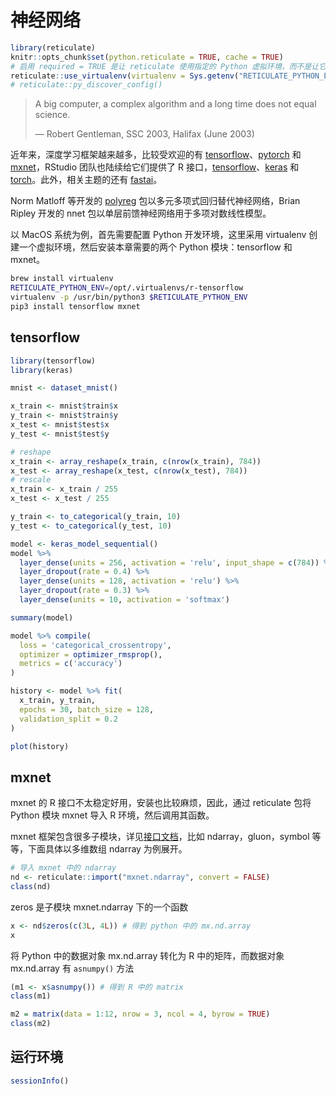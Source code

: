 # 神经网络 {#chap-neural-network}

```r
library(reticulate)
knitr::opts_chunk$set(python.reticulate = TRUE, cache = TRUE)
# 启用 required = TRUE 是让 reticulate 使用指定的 Python 虚拟环境，而不是让它漫无目的地到处找
reticulate::use_virtualenv(virtualenv = Sys.getenv("RETICULATE_PYTHON_ENV"), required = TRUE)
# reticulate::py_discover_config()
```

> A big computer, a complex algorithm and a long time does not equal science.
>
>   --- Robert Gentleman, SSC 2003, Halifax (June 2003)

近年来，深度学习框架越来越多，比较受欢迎的有 [tensorflow](https://github.com/tensorflow/tensorflow)、[pytorch](https://github.com/pytorch/pytorch) 和 [mxnet](https://github.com/apache/incubator-mxnet)，RStudio 团队也陆续给它们提供了 R 接口，[tensorflow](https://github.com/rstudio/tensorflow)、[keras](https://github.com/rstudio/keras) 和 [torch](https://github.com/mlverse/torch)。此外，相关主题的还有 [fastai](https://github.com/henry090/fastai)。

Norm Matloff 等开发的 [polyreg](https://github.com/matloff/polyreg) 包以多元多项式回归替代神经网络，Brian Ripley 开发的 nnet 包以单层前馈神经网络用于多项对数线性模型。

以 MacOS 系统为例，首先需要配置 Python 开发环境，这里采用 virtualenv 创建一个虚拟环境，然后安装本章需要的两个 Python 模块：tensorflow 和 mxnet。

```bash
brew install virtualenv
RETICULATE_PYTHON_ENV=/opt/.virtualenvs/r-tensorflow
virtualenv -p /usr/bin/python3 $RETICULATE_PYTHON_ENV
pip3 install tensorflow mxnet
```


## tensorflow  {#sec-tensorflow}

```r
library(tensorflow)
library(keras)
```

```r
mnist <- dataset_mnist()
```


```r
x_train <- mnist$train$x
y_train <- mnist$train$y
x_test <- mnist$test$x
y_test <- mnist$test$y
```


```r
# reshape
x_train <- array_reshape(x_train, c(nrow(x_train), 784))
x_test <- array_reshape(x_test, c(nrow(x_test), 784))
# rescale
x_train <- x_train / 255
x_test <- x_test / 255
```


```r
y_train <- to_categorical(y_train, 10)
y_test <- to_categorical(y_test, 10)
```


```r
model <- keras_model_sequential()
model %>% 
  layer_dense(units = 256, activation = 'relu', input_shape = c(784)) %>% 
  layer_dropout(rate = 0.4) %>% 
  layer_dense(units = 128, activation = 'relu') %>%
  layer_dropout(rate = 0.3) %>%
  layer_dense(units = 10, activation = 'softmax')
```


```r
summary(model)
```


```r
model %>% compile(
  loss = 'categorical_crossentropy',
  optimizer = optimizer_rmsprop(),
  metrics = c('accuracy')
)
```


```r
history <- model %>% fit(
  x_train, y_train, 
  epochs = 30, batch_size = 128, 
  validation_split = 0.2
)
```


```r
plot(history)
```

## mxnet {#sec-mxnet}

::: {.rmdinfo data-latex="{信息}"}
mxnet 的 R 接口不太稳定好用，安装也比较麻烦，因此，通过 reticulate 包将 Python 模块 mxnet 导入 R 环境，然后调用其函数。
:::

mxnet 框架包含很多子模块，详见[接口文档](https://mxnet.apache.org/versions/1.8.0/api)，比如 ndarray，gluon，symbol 等等，下面具体以多维数组 ndarray 为例展开。

```r
# 导入 mxnet 中的 ndarray
nd <- reticulate::import("mxnet.ndarray", convert = FALSE)
class(nd)
```
zeros 是子模块 mxnet.ndarray 下的一个函数

```r
x <- nd$zeros(c(3L, 4L)) # 得到 python 中的 mx.nd.array
x
```

将 Python 中的数据对象 mx.nd.array 转化为 R 中的矩阵，而数据对象 mx.nd.array 有 `asnumpy()` 方法

```r
(m1 <- x$asnumpy()) # 得到 R 中的 matrix
class(m1)
```


```r
m2 = matrix(data = 1:12, nrow = 3, ncol = 4, byrow = TRUE)
class(m2)
```

## 运行环境 {#neural-network-session}

```r
sessionInfo()
```
